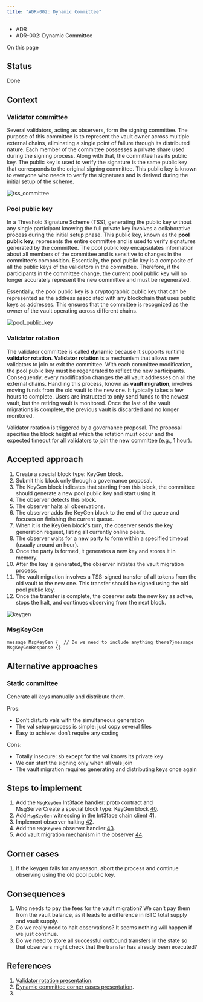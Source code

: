 ```yaml
---
title: "ADR-002: Dynamic Committee"
---
```


* ADR
* ADR-002: Dynamic Committee

On this page

## Status[​](#status "Direct link to Status")

Done

## Context[​](#context "Direct link to Context")

### Validator committee[​](#validator-committee "Direct link to Validator committee")

Several validators, acting as observers, form the signing committee. The purpose of this committee is to represent the vault owner across multiple external chains, eliminating a single point of failure through its distributed nature. Each member of the committee possesses a private share used during the signing process. Along with that, the committee has its public key. The public key is used to verify the signature is the same public key that corresponds to the original signing committee. This public key is known to everyone who needs to verify the signatures and is derived during the initial setup of the scheme.

![tss\_committee](./docs/assets/images/tss_committee-b2314e886d31c8ac3dcbdd97a25cdba7.png)

### Pool public key[​](#pool-public-key "Direct link to Pool public key")

In a Threshold Signature Scheme (TSS), generating the public key without any single participant knowing the full private key involves a collaborative process during the initial setup phase. This public key, known as the **pool public key**, represents the entire committee and is used to verify signatures generated by the committee. The pool public key encapsulates information about all members of the committee and is sensitive to changes in the committee’s composition. Essentially, the pool public key is a composite of all the public keys of the validators in the committee. Therefore, if the participants in the committee change, the current pool public key will no longer accurately represent the new committee and must be regenerated.

Essentially, the pool public key is a cryptographic public key that can be represented as the address associated with any blockchain that uses public keys as addresses. This ensures that the committee is recognized as the owner of the vault operating across different chains.

![pool\_public\_key](./docs/assets/images/pool_public_key-e5abd67d873da4854053a97588f644a2.png)

### Validator rotation[​](#validator-rotation "Direct link to Validator rotation")

The validator committee is called **dynamic** because it supports runtime **validator rotation**. **Validator rotation** is a mechanism that allows new validators to join or exit the committee. With each committee modification, the pool public key must be regenerated to reflect the new participants. Consequently, every modification changes the all vault addresses on all the external chains. Handling this process, known as **vault migration**, involves moving funds from the old vault to the new one. It typically takes a few hours to complete. Users are instructed to only send funds to the newest vault, but the retiring vault is monitored. Once the last of the vault migrations is complete, the previous vault is discarded and no longer monitored.

Validator rotation is triggered by a governance proposal. The proposal specifies the block height at which the rotation must occur and the expected timeout for all validators to join the new committee (e.g., 1 hour).

## Accepted approach[​](#accepted-approach "Direct link to Accepted approach")

1. Create a special block type: KeyGen block.
2. Submit this block only through a governance proposal.
3. The KeyGen block indicates that starting from this block, the committee should generate a new pool public key and start using it.
4. The observer detects this block.
5. The observer halts all observations.
6. The observer adds the KeyGen block to the end of the queue and focuses on finishing the current queue.
7. When it is the KeyGen block's turn, the observer sends the key generation request, listing all currently online peers.
8. The observer waits for a new party to form within a specified timeout (usually around an hour).
9. Once the party is formed, it generates a new key and stores it in memory.
10. After the key is generated, the observer initiates the vault migration process.
11. The vault migration involves a TSS-signed transfer of all tokens from the old vault to the new one. This transfer should be signed using the old pool public key.
12. Once the transfer is complete, the observer sets the new key as active, stops the halt, and continues observing from the next block.

![keygen](./docs/assets/images/key_generation-3560bff13b825554ee9e464e2939cc3e.png)

### MsgKeyGen[​](#msgkeygen "Direct link to MsgKeyGen")

```
message MsgKeyGen {  // Do we need to include anything there?}message MsgKeyGenResponse {}
```

## Alternative approaches[​](#alternative-approaches "Direct link to Alternative approaches")

### Static committee[​](#static-committee "Direct link to Static committee")

Generate all keys manually and distribute them.

Pros:

* Don’t disturb vals with the simultaneous generation
* The val setup process is simple: just copy several files
* Easy to achieve: don’t require any coding

Cons:

* Totally insecure: sb except for the val knows its private key
* We can start the signing only when all vals join
* The vault migration requires generating and distributing keys once again

## Steps to implement[​](#steps-to-implement "Direct link to Steps to implement")

1. Add the `MsgKeyGen` Int3face handler: proto contract and MsgServerCreate a special block type: KeyGen block [40](https://github.com/Int3facechain/bridge/issues/40).
2. Add `MsgKeyGen` witnessing in the Int3face chain client [41](https://github.com/Int3facechain/bridge/issues/41).
3. Implement observer halting [42](https://github.com/Int3facechain/bridge/issues/42).
4. Add the `MsgKeyGen` observer handler [43](https://github.com/Int3facechain/bridge/issues/43).
5. Add vault migration mechanism in the observer [44](https://github.com/Int3facechain/bridge/issues/44).

## Corner cases[​](#corner-cases "Direct link to Corner cases")

1. If the keygen fails for any reason, abort the process and continue observing using the old pool public key.

## Consequences[​](#consequences "Direct link to Consequences")

1. Who needs to pay the fees for the vault migration? We can't pay them from the vault balance, as it leads to a difference in iBTC total supply and vault supply.
2. Do we really need to halt observations? It seems nothing will happen if we just continue.
3. Do we need to store all successful outbound transfers in the state so that observers might check that the transfer has already been executed?

## References[​](#references "Direct link to References")

1. [Validator rotation presentation](/docs/validators/validator-rotation.pdf).
2. [Dynamic committee corner cases presentation](/docs/validators/dynamic-committee-corner-cases.pdf).
3.
